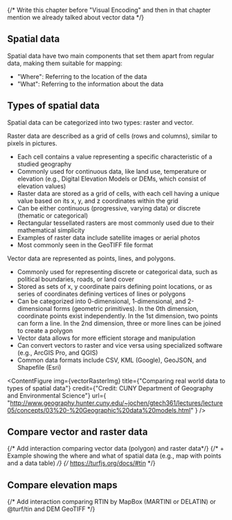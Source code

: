 {/* Write this chapter before "Visual Encoding" and then in that chapter mention we already talked about vector data */}


## Spatial data

Spatial data have two main components that set them apart from regular data, making them suitable for mapping:
- "Where": Referring to the location of the data
- "What": Referring to the information about the data

## Types of spatial data

Spatial data can be categorized into two types: raster and vector.

Raster data are described as a grid of cells (rows and columns), similar to pixels in pictures.

- Each cell contains a value representing a specific characteristic of a studied geography
- Commonly used for continuous data, like land use, temperature or elevation (e.g., Digital Elevation Models or DEMs, which consist of elevation values)
- Raster data are stored as a grid of cells, with each cell having a unique value based on its x, y, and z coordinates within the grid
- Can be either continuous (progressive, varying data) or discrete (thematic or categorical)
- Rectangular tessellated rasters are most commonly used due to their mathematical simplicity
- Examples of raster data include satellite images or aerial photos
- Most commonly seen in the GeoTIFF file format

Vector data are represented as points, lines, and polygons.

- Commonly used for representing discrete or categorical data, such as political boundaries, roads, or land cover
- Stored as sets of x, y coordinate pairs defining point locations, or as series of coordinates defining vertices of lines or polygons
- Can be categorized into 0-dimensional, 1-dimensional, and 2-dimensional forms (geometric primitives). In the 0th dimension, coordinate points exist independently. In the 1st dimension, two points can form a line. In the 2nd dimension, three or more lines can be joined to create a polygon
- Vector data allows for more efficient storage and manipulation
- Can convert vectors to raster and vice versa using specialized software (e.g., ArcGIS Pro, and QGIS)
- Common data formats include CSV, KML (Google), GeoJSON, and Shapefile (Esri)

<ContentFigure
  img={vectorRasterImg}
  title={"Comparing real world data to types of spatial data"}
  credit={"Credit: CUNY Department of Geography and Environmental Science"}
  url={
    "http://www.geography.hunter.cuny.edu/~jochen/gtech361/lectures/lecture05/concepts/03%20-%20Geographic%20data%20models.html"
  }
/>

## Compare vector and raster data

{/* Add interaction comparing vector data (polygon) and raster data*/}
{/* + Example showing the where and what of spatial data (e.g., map with points and a data table) */}
{/* https://turfjs.org/docs/#tin */}

<GeoRasterLeaflet />

## Compare elevation maps

{/* Add interaction comparing RTIN by MapBox (MARTINI or DELATIN) or @turf/tin and DEM GeoTIFF */}
